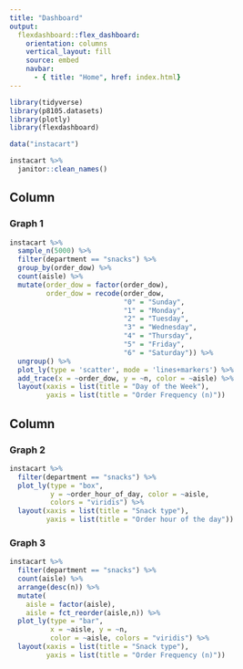 ```yaml
---
title: "Dashboard"
output: 
  flexdashboard::flex_dashboard:
    orientation: columns
    vertical_layout: fill
    source: embed
    navbar:
      - { title: "Home", href: index.html}
---
```


```r
library(tidyverse)
library(p8105.datasets)
library(plotly)
library(flexdashboard)
```

```r
data("instacart")

instacart %>%
  janitor::clean_names()
```

Column {data-width=650}
------------------------
### Graph 1

```r
instacart %>%
  sample_n(5000) %>%
  filter(department == "snacks") %>%
  group_by(order_dow) %>%
  count(aisle) %>%
  mutate(order_dow = factor(order_dow),
         order_dow = recode(order_dow,
                            "0" = "Sunday",
                            "1" = "Monday",
                            "2" = "Tuesday",
                            "3" = "Wednesday",
                            "4" = "Thursday",
                            "5" = "Friday",
                            "6" = "Saturday")) %>%
  ungroup() %>%
  plot_ly(type = 'scatter', mode = 'lines+markers') %>% 
  add_trace(x = ~order_dow, y = ~n, color = ~aisle) %>%
  layout(xaxis = list(title = "Day of the Week"),
         yaxis = list(title = "Order Frequency (n)"))
```

Column {data-width=650}
------------------------

### Graph 2

```r
instacart %>% 
  filter(department == "snacks") %>% 
  plot_ly(type = "box",
          y = ~order_hour_of_day, color = ~aisle,
          colors = "viridis") %>%
  layout(xaxis = list(title = "Snack type"),
         yaxis = list(title = "Order hour of the day"))
```


### Graph 3

```r
instacart %>%
  filter(department == "snacks") %>%
  count(aisle) %>%
  arrange(desc(n)) %>%
  mutate(
    aisle = factor(aisle),
    aisle = fct_reorder(aisle,n)) %>%
  plot_ly(type = "bar",
          x = ~aisle, y = ~n, 
          color = ~aisle, colors = "viridis") %>%
  layout(xaxis = list(title = "Snack type"),
         yaxis = list(title = "Order Frequency (n)"))
```

